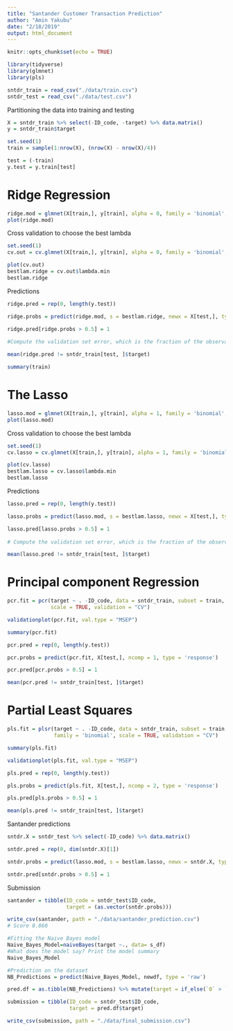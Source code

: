 ```yaml
---
title: "Santander Customer Transaction Prediction"
author: "Amin Yakubu"
date: "2/18/2019"
output: html_document
---
```


```r
knitr::opts_chunk$set(echo = TRUE)
```

```r
library(tidyverse)
library(glmnet)
library(pls)
```

```r
sntdr_train = read_csv("./data/train.csv")
sntdr_test = read_csv("./data/test.csv")
```

Partitioning the data into training and testing

```r
X = sntdr_train %>% select(-ID_code, -target) %>% data.matrix()
y = sntdr_train$target

set.seed(1)
train = sample(1:nrow(X), (nrow(X) - nrow(X)/4))

test = (-train)
y.test = y.train[test]
```

# Ridge Regression

```r

ridge.mod = glmnet(X[train,], y[train], alpha = 0, family = 'binomial', lambda = exp(seq(-10, 10, length = 70)))
plot(ridge.mod)

```

Cross validation to choose the best lambda

```r
set.seed(1)
cv.out = cv.glmnet(X[train,], y[train], alpha = 0, family = 'binomial', lambda = exp(seq(-10, 10, length = 70)))

plot(cv.out)
bestlam.ridge = cv.out$lambda.min
bestlam.ridge
```

Predictions 

```r
ridge.pred = rep(0, length(y.test))

ridge.probs = predict(ridge.mod, s = bestlam.ridge, newx = X[test,], type = "response")

ridge.pred[ridge.probs > 0.5] = 1
  
#Compute the validation set error, which is the fraction of the observations in the validation set that are #misclassified.

mean(ridge.pred != sntdr_train[test, ]$target)
```

```r
summary(train)
```

# The Lasso

```r

lasso.mod = glmnet(X[train,], y[train], alpha = 1, family = 'binomial', lambda = exp(seq(-10, 10, length = 70)))
plot(lasso.mod)

```

Cross validation to choose the best lambda

```r
set.seed(1)
cv.lasso = cv.glmnet(X[train,], y[train], alpha = 1, family = 'binomial', lambda = exp(seq(-10, 10, length = 70)))

plot(cv.lasso)
bestlam.lasso = cv.lasso$lambda.min
bestlam.lasso
```

Predictions 

```r
lasso.pred = rep(0, length(y.test))

lasso.probs = predict(lasso.mod, s = bestlam.lasso, newx = X[test,], type = "response")

lasso.pred[lasso.probs > 0.5] = 1
  
# Compute the validation set error, which is the fraction of the observations in the validation set that are misclassified.

mean(lasso.pred != sntdr_train[test, ]$target)
```

# Principal component Regression

```r
pcr.fit = pcr(target ~ . -ID_code, data = sntdr_train, subset = train, family = 'binomial', 
              scale = TRUE, validation = "CV")

validationplot(pcr.fit, val.type = "MSEP")

summary(pcr.fit)
```

```r

pcr.pred = rep(0, length(y.test))

pcr.probs = predict(pcr.fit, X[test,], ncomp = 1, type = 'response') 

pcr.pred[pcr.probs > 0.5] = 1

mean(pcr.pred != sntdr_train[test, ]$target)
```

# Partial Least Squares 

```r
pls.fit = plsr(target ~ . -ID_code, data = sntdr_train, subset = train, 
               family = 'binomial', scale = TRUE, validation = "CV") 

summary(pls.fit)
```

```r
validationplot(pls.fit, val.type = "MSEP")
```

```r

pls.pred = rep(0, length(y.test))

pls.probs = predict(pls.fit, X[test,], ncomp = 2, type = 'response') 

pls.pred[pls.probs > 0.5] = 1

mean(pls.pred != sntdr_train[test, ]$target)
```

Santander predictions 

```r
sntdr.X = sntdr_test %>% select(-ID_code) %>% data.matrix()

sntdr.pred = rep(0, dim(sntdr.X)[1])

sntdr.probs = predict(lasso.mod, s = bestlam.lasso, newx = sntdr.X, type = "response")

sntdr.pred[sntdr.probs > 0.5] = 1
```

Submission

```r
santander = tibble(ID_code = sntdr_test$ID_code,
                   target = (as.vector(sntdr.probs)))

write_csv(santander, path = "./data/santander_prediction.csv")
# Score 0.860
```

```r
#Fitting the Naive Bayes model
Naive_Bayes_Model=naiveBayes(target ~., data= s_df)
#What does the model say? Print the model summary
Naive_Bayes_Model
```

```r
#Prediction on the dataset
NB_Predictions = predict(Naive_Bayes_Model, newdf, type = 'raw')

```

```r
pred.df = as.tibble(NB_Predictions) %>% mutate(target = if_else(`0` > `1`, `0`, `1`))

submission = tibble(ID_code = sntdr_test$ID_code,
                    target = pred.df$target)

write_csv(submission, path = "./data/final_submission.csv")
```



